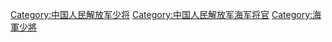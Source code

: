 [[Category:中国人民解放军少将|Category:中国人民解放军少将]]
[[Category:中国人民解放军海军将官|Category:中国人民解放军海军将官]]
[[Category:海軍少將|Category:海軍少將]]